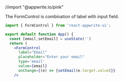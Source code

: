 //import "@appwrite.io/pink"

The FormControl is combination of label with input field. 

```jsx
import { FormControl } from 'react-appwrite-ui';

export default function App() {
  const [email,setEmail] = useState('')
  return (
    <FormControl
      label="Email"
      placeholder="Enter your email"
      type='email'
      value={email}
      onChange={(e) => {setEmail(e.target.value)}}
    />
```